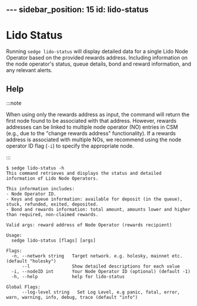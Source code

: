 \---
sidebar_position: 15
id: lido-status
---

# Lido Status

Running `sedge lido-status` will display detailed data for a single Lido Node Operator based on the provided rewards address. 
Including information on the node operator's status, queue details, bond and reward information, and any relevant alerts.

## Help

:::note

When using only the rewards address as input, the command will return the first node found to be associated with that address. 
However, rewards addresses can be linked to multiple node operator (NO) entries in CSM (e.g., due to the "change rewards address" functionality). 
If a rewards address is associated with multiple NOs, we recommend using the node operator ID flag (```-i```) to specify the appropriate node.

:::

```
$ sedge lido-status -h
This command retrieves and displays the status and detailed information of Lido Node Operators. 

This information includes:
- Node Operator ID.
- Keys and queue information: available for deposit (in the queue), stuck, refunded, exited, deposited.
- Bond and rewards information: total amount, amounts lower and higher than required, non-claimed rewards.

Valid args: reward address of Node Operator (rewards recipient)

Usage:
  sedge lido-status [flags] [args]

Flags:
  -n, --network string   Target network. e.g. holesky, mainnet etc. (default "holesky")
      --l                Show detailed descriptions for each value
  -i, --nodeID int       Your Node Operator ID (optional) (default -1)
  -h, --help             help for lido-status

Global Flags:
      --log-level string   Set Log Level, e.g panic, fatal, error, warn, warning, info, debug, trace (default "info")
```